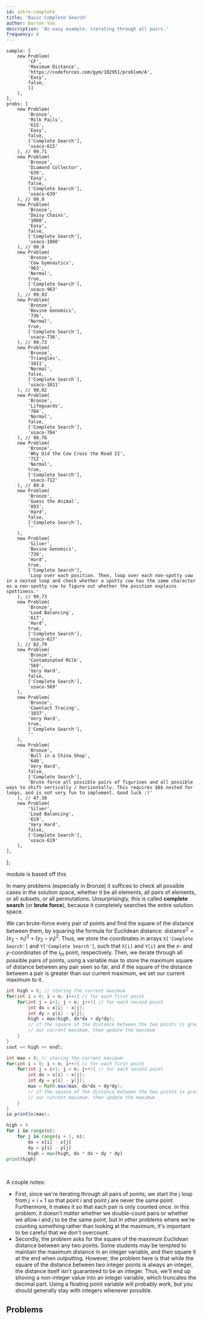 ```yaml
---
id: intro-complete
title: 'Basic Complete Search'
author: Darren Yao
description: 'An easy example: iterating through all pairs.'
frequency: 4
---
```


	sample: [
		new Problem(
			'CF',
			'Maximum Distance',
			'https://codeforces.com/gym/102951/problem/A',
			'Easy',
			false,
			[]
		),
	],
	probs: [
		new Problem(
			'Bronze',
			'Milk Pails',
			'615',
			'Easy',
			false,
			['Complete Search'],
			'usaco-615'
		), // 99.71
		new Problem(
			'Bronze',
			'Diamond Collector',
			'639',
			'Easy',
			false,
			['Complete Search'],
			'usaco-639'
		), // 99.9
		new Problem(
			'Bronze',
			'Daisy Chains',
			'1060',
			'Easy',
			false,
			['Complete Search'],
			'usaco-1060'
		), // 99.9
		new Problem(
			'Bronze',
			'Cow Gymnastics',
			'963',
			'Normal',
			true,
			['Complete Search'],
			'usaco-963'
		), // 99.93
		new Problem(
			'Bronze',
			'Bovine Genomics',
			'736',
			'Normal',
			true,
			['Complete Search'],
			'usaco-736',
		), // 99.73
		new Problem(
			'Bronze',
			'Triangles',
			'1011',
			'Normal',
			false,
			['Complete Search'],
			'usaco-1011'
		), // 98.02
		new Problem(
			'Bronze',
			'Lifeguards',
			'784',
			'Normal',
			false,
			['Complete Search'],
			'usaco-784'
		), // 98.76
		new Problem(
			'Bronze',
			'Why Did the Cow Cross the Road II',
			'712',
			'Normal',
			true,
			['Complete Search'],
			'usaco-712'
		), // 89.6
		new Problem(
			'Bronze',
			'Guess the Animal',
			'893',
			'Hard',
			false,
			['Complete Search'],
			''
		),
		new Problem(
			'Silver',
			'Bovine Genomics',
			'739',
			'Hard',
			true,
			['Complete Search'],
			'Loop over each position. Then, loop over each non-spotty cow in a nested loop and check whether a spotty cow has the same character as a non-spotty cow to figure out whether the position explains spottiness.'
		), // 99.73
		new Problem(
			'Bronze',
			'Load Balancing',
			'617',
			'Hard',
			true,
			['Complete Search'],
			'usaco-617'
		), // 82.79
		new Problem(
			'Bronze',
			'Contaminated Milk',
			'569',
			'Very Hard',
			false,
			['Complete Search'],
			'usaco-569'
		),
		new Problem(
			'Bronze',
			'Cowntact Tracing',
			'1037',
			'Very Hard',
			true,
			['Complete Search'],
			''
		),
		new Problem(
			'Bronze',
			'Bull in a China Shop',
			'640',
			'Very Hard',
			false,
			['Complete Search'],
			'Brute force all possible pairs of figurines and all possible ways to shift vertically / horizontally. This requires $6$ nested for loops, and is not very fun to implement. Good luck :)'
		), // 47.38
		new Problem(
			'Silver',
			'Load Balancing',
			'619',
			'Very Hard',
			false,
			['Complete Search'],
			'usaco-619'
		),
	],
};

<!-- new Problem("Bronze", "Field Reduction", "641", "Hard", false, ['Complete Search'], "Hint: For this problem, you can't do a full complete search; you have to do a reduced search."), // 91.75 -->

<!-- new Problem("Silver", "Field Reduction", "642", "Very Hard", false, ['Complete Search'], ""), -->

<Resources>
	<Resource source="IUSACO" title="6 - Complete Search">
		module is based off this
	</Resource>
</Resources>

<br />

In many problems (especially in Bronze) it suffices to check all possible cases in the solution space, whether it be all elements, all pairs of elements, or all subsets, or all permutations. Unsurprisingly, this is called **complete search** (or **brute force**), because it completely searches the entire solution space.

<FocusProblem problem={problems.sample[0]} />

<Spoiler title="Solution">

We can brute-force every pair of points and find the square of the distance between them, by squaring the formula for Euclidean distance: $\text{distance}^2 = (x_2-x_1)^2 + (y_2-y_1)^2$. Thus, we store the coordinates in arrays `X['Complete Search']` and `Y['Complete Search']`, such that `X[i]` and `Y[i]` are the $x$- and $y$-coordinates of the $i_{th}$ point, respectively. Then, we iterate through all possible pairs of points, using a variable max to store the maximum square of distance between any pair seen so far, and if the square of the distance between a pair is greater than our current maximum, we set our current maximum to it.

<LanguageSection>

<CPPSection>

```cpp
int high = 0; // storing the current maximum
for(int i = 0; i < n; i++){ // for each first point
	for(int j = i+1; j < n; j++){ // for each second point
		int dx = x[i] - x[j];
		int dy = y[i] - y[j];
		high = max(high, dx*dx + dy*dy);
		// if the square of the distance between the two points is greater than
		// our current maximum, then update the maximum
	}
}
cout << high << endl;
```

</CPPSection>

<JavaSection>

```java
int max = 0; // storing the current maximum
for(int i = 0; i < n; i++){ // for each first point
	for(int j = i+1; j < n; j++){ // for each second point
		int dx = x[i] - x[j];
		int dy = y[i] - y[j];
		max = Math.max(max, dx*dx + dy*dy);
		// if the square of the distance between the two points is greater than
		// our current maximum, then update the maximum
	}
}
io.println(max);
```

</JavaSection>

<PySection>

```py
high = 0
for i in range(n):
	for j in range(i + 1, n):
		dx = x[i] - x[j]
		dy = y[i] - y[j]
		high = max(high, dx * dx + dy * dy)
print(high)
```

</PySection>

</LanguageSection>

<br />

A couple notes:

- First, since we're iterating through all pairs of points, we start the $j$ loop from $j = i+1$ so that point $i$ and point $j$ are never the same point. Furthermore, it makes it so that each pair is only counted once. In this problem, it doesn't matter whether we double-count pairs or whether we allow $i$ and $j$ to be the same point, but in other problems where we're counting something rather than looking at the maximum, it's important to be careful that we don't overcount.
- Secondly, the problem asks for the square of the maximum Euclidean distance between any two points. Some students may be tempted to maintain the maximum distance in an integer variable, and then square it at the end when outputting. However, the problem here is that while the square of the distance between two integer points is always an integer, the distance itself isn't guaranteed to be an integer. Thus, we'll end up shoving a non-integer value into an integer variable, which truncates the decimal part. Using a floating point variable will probably work, but you should generally stay with integers whenever possible.

</Spoiler>

## Problems

<Problems problems={problems.probs} />
